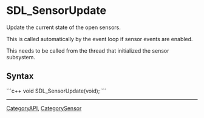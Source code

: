 <!-- pragma section-numbers off -->
<!-- pragma disable-camelcase -->

= SDL_SensorUpdate =
Update the current state of the open sensors.

This is called automatically by the event loop if sensor events are enabled.

This needs to be called from the thread that initialized the sensor subsystem.


== Syntax ==
```c++
void SDL_SensorUpdate(void);
```

----
[[CategoryAPI]], [[CategorySensor]]
